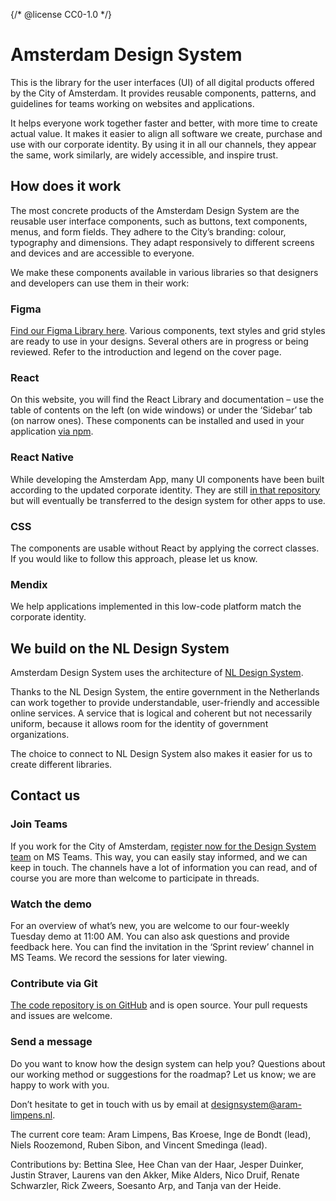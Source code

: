 {/* @license CC0-1.0 */}


<Meta title="Docs/Introduction" />

# Amsterdam Design System

This is the library for the user interfaces (UI) of all digital products offered by the City of Amsterdam.
It provides reusable components, patterns, and guidelines for teams working on websites and applications.

It helps everyone work together faster and better, with more time to create actual value.
It makes it easier to align all software we create, purchase and use with our corporate identity.
By using it in all our channels, they appear the same, work similarly, are widely accessible, and inspire trust.

## How does it work

The most concrete products of the Amsterdam Design System are the reusable user interface components, such as buttons, text components, menus, and form fields.
They adhere to the City’s branding: colour, typography and dimensions.
They adapt responsively to different screens and devices and are accessible to everyone.

We make these components available in various libraries so that designers and developers can use them in their work:

### Figma

[Find our Figma Library here](https://www.figma.com/file/9IGm6IdPUYizBNGsUnueBd/Amsterdam-Design-System?type=design&node-id=2927%3A29177&mode=design&t=6KlrHnKkHU2uZ9s9-1).
Various components, text styles and grid styles are ready to use in your designs.
Several others are in progress or being reviewed.
Refer to the introduction and legend on the cover page.

### React

On this website, you will find the React Library and documentation – use the table of contents on the left (on wide windows) or under the ‘Sidebar’ tab (on narrow ones).
These components can be installed and used in your application [via npm](https://www.npmjs.com/search?q=%40amsterdam%2Fdesign-system).

### React Native

While developing the Amsterdam App, many UI components have been built according to the updated corporate identity.
They are still [in that repository](https://github.com/Amsterdam/amsterdam-app-frontend) but will eventually be transferred to the design system for other apps to use.

### CSS

The components are usable without React by applying the correct classes.
If you would like to follow this approach, please let us know.

### Mendix

We help applications implemented in this low-code platform match the corporate identity.

## We build on the NL Design System

Amsterdam Design System uses the architecture of [NL Design System](https://nldesignsystem.nl/).

Thanks to the NL Design System, the entire government in the Netherlands can work together to provide understandable, user-friendly and accessible online services.
A service that is logical and coherent but not necessarily uniform, because it allows room for the identity of government organizations.

The choice to connect to NL Design System also makes it easier for us to create different libraries.

## Contact us

### Join Teams

If you work for the City of Amsterdam, [register now for the Design System team](https://teams.microsoft.com/l/team/19%3afYKS_RD2n1q4UhguA9jwEJk0A_VjYPO4TiLQjYlG_bo1%40thread.tacv2/conversations?groupId=381b5f11-b342-4a3a-8a78-8b371a90457d&tenantId=72fca1b1-2c2e-4376-a445-294d80196804) on MS Teams.
This way, you can easily stay informed, and we can keep in touch.
The channels have a lot of information you can read, and of course you are more than welcome to participate in threads.

### Watch the demo

For an overview of what’s new, you are welcome to our four-weekly Tuesday demo at 11:00 AM.
You can also ask questions and provide feedback here.
You can find the invitation in the ‘Sprint review’ channel in MS Teams.
We record the sessions for later viewing.

### Contribute via Git

[The code repository is on GitHub](http://github.com/Amsterdam/design-system) and is open source.
Your pull requests and issues are welcome.

### Send a message

Do you want to know how the design system can help you? Questions about our working method or suggestions for the roadmap?
Let us know; we are happy to work with you.

Don’t hesitate to get in touch with us by email at [designsystem@aram-limpens.nl](designsystem@aram-limpens.nl).

The current core team:
Aram Limpens,
Bas Kroese,
Inge de Bondt (lead),
Niels Roozemond,
Ruben Sibon,
and
Vincent Smedinga (lead).

Contributions by:
Bettina Slee,
Hee Chan van der Haar,
Jesper Duinker,
Justin Straver,
Laurens van den Akker,
Mike Alders,
Nico Druif,
Renate Schwarzler,
Rick Zweers,
Soesanto Arp,
and
Tanja van der Heide.
